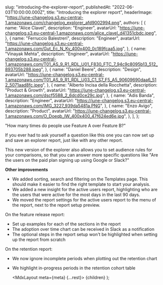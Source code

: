 
  slug: "introducing-the-explorer-report",
  publishedAt: "2022-06-03T10:00:00.000Z",
  title: "Introducing the explorer report",
  headerImage:
    "https://june-changelog.s3.eu-central-1.amazonaws.com/changelog_explorer_afd9002994.png",
  authors: [
    {
      name: "Alice Clavel",
      description: "Engineer",
      avatarUrl:
        "https://june-changelog.s3.eu-central-1.amazonaws.com/alice_clavel_d41351cbdc.jpeg",
    },
    {
      name: "Ferruccio Balestreri",
      description: "Engineer",
      avatarUrl:
        "https://june-changelog.s3.eu-central-1.amazonaws.com/Gut_Ec_N_Ky_400x400_0c189fcaa5.jpg",
    },
    {
      name: "Vinayak Mehta",
      description: "Engineer",
      avatarUrl:
        "https://june-changelog.s3.eu-central-1.amazonaws.com/T01_AS_9_R1_RDL_U01_F830_FTC_7_94c9c8095b13_512_893705b288.jpeg",
    },
    {
      name: "Daniel Beere",
      description: "Design",
      avatarUrl:
        "https://june-changelog.s3.eu-central-1.amazonaws.com/T01_AS_9_R1_RDL_U03_C1_S7_F5_A5_90609690daa6_512_5071aad8fc.jpeg",
    },
    {
      name: "Alberto Incisa della Rocchetta",
      description: "Product & Growth",
      avatarUrl:
        "https://june-changelog.s3.eu-central-1.amazonaws.com/dscf5588_2_6dcd0ce29c.jpg",
    },
    {
      name: "Adis Banda",
      description: "Engineer",
      avatarUrl:
        "https://june-changelog.s3.eu-central-1.amazonaws.com/IMG_3227_939da5481a.PNG",
    },
    {
      name: "Enzo Avigo",
      description: "Product",
      avatarUrl:
        "https://june-changelog.s3.eu-central-1.amazonaws.com/O_Doeqb_IW_400x400_47f624ed6e.jpg",
    },
  ],
};

"How many times do people use Feature A over Feature B?"

If you ever had to ask yourself a question like this one you can now set up and save an explorer report, just like with any other report.

This new version of the explorer also allows you to set audience rules for your comparisons, so that you can answer more specific questions like "Are the users on the paid plan signing up using Google or Slack?"

**Other improvements**

- We added sorting, search and filtering on the Templates page. This should make it easier to find the right template to start your analysis.
- We added a new insight for the active users report, highlighting who are the users that were active for the most days in the last 90 days.
- We moved the report settings for the active users report to the menu of the report, next to the report setup preview.

On the feature release report:

- Set up examples for each of the sections in the report
- The adoption over time chart can be received in Slack as a notification
- The optional steps in the report setup won't be highlighted when setting up the report from scratch

On the retention report:

- We now ignore incomplete periods when plotting out the retention chart
- We highlight in-progress periods in the retention cohort table

  <MdxLayout meta={meta} {...rest}>
    {children}
  </MdxLayout>
);
